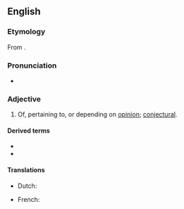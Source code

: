 ==English==
{{wikipedia|Doxastic logic}}

===Etymology===
From {{etyl|grc|en}} {{m|grc|δοξασία||belief, opinion, conviction}}.

===Pronunciation===
* {{IPA|en|/dɒkˈsæstɪk/}}
{{rfap|en}}

===Adjective===
{{en-adj}}

# Of, pertaining to, or depending on [[opinion]]; [[conjectural]].

====Derived terms====
* {{l|en|nondoxastic}}
* {{l|en|subdoxastic}}

====Translations====
{{trans-top|related to opinion}}
* Dutch: {{t|nl|doxastisch}}
{{trans-mid}}
* French: {{t+|fr|doxastique}}
{{trans-bottom}}